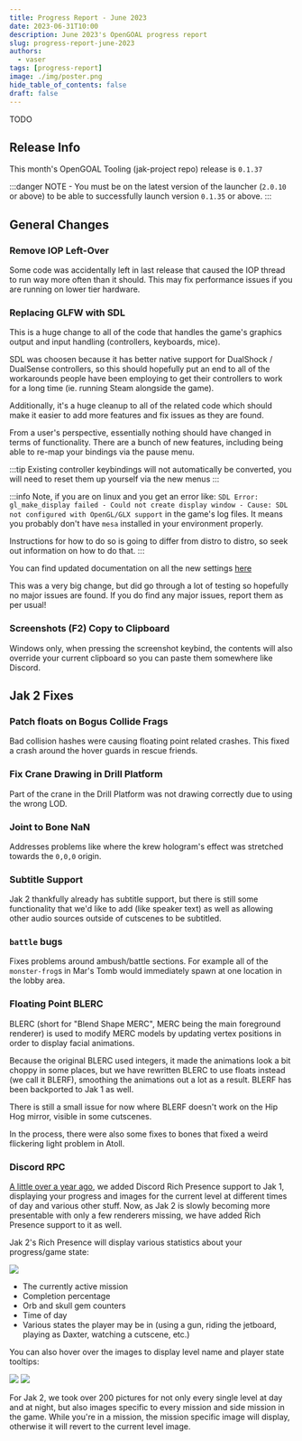 ```yaml
---
title: Progress Report - June 2023
date: 2023-06-31T10:00
description: June 2023's OpenGOAL progress report
slug: progress-report-june-2023
authors:
  - vaser
tags: [progress-report]
image: ./img/poster.png
hide_table_of_contents: false
draft: false
---
```


<head>
  <meta name="twitter:card" content="summary_large_image" />
</head>

TODO

<!--truncate-->

## Release Info

This month's OpenGOAL Tooling (jak-project repo) release is `0.1.37`

<div className="row markdownMarginBottom">
  <div className="col col--6">
    <LauncherDownloadLink />
  </div>
</div>

:::danger
NOTE - You must be on the latest version of the launcher (`2.0.10` or above) to be able to successfully launch version `0.1.35` or above.
:::

## General Changes

### Remove IOP Left-Over <PRLink href="https://github.com/open-goal/jak-project/pull/2681"/>

Some code was accidentally left in last release that caused the IOP thread to run way more often than it should. This may fix performance issues if you are running on lower tier hardware.

### Replacing GLFW with SDL <PRLink href="https://github.com/open-goal/jak-project/pull/2397"/> <PRLink href="https://github.com/open-goal/jak-project/pull/2691"/> <PRLink href="https://github.com/open-goal/jak-project/pull/2694"/> <PRLink href="https://github.com/open-goal/jak-project/pull/2697"/> <PRLink href="https://github.com/open-goal/jak-project/pull/2730"/>

This is a huge change to all of the code that handles the game's graphics output and input handling (controllers, keyboards, mice).

SDL was choosen because it has better native support for DualShock / DualSense controllers, so this should hopefully put an end to all of the workarounds people have been employing to get their controllers to work for a long time (ie. running Steam alongside the game).

Additionally, it's a huge cleanup to all of the related code which should make it easier to add more features and fix issues as they are found.

From a user's perspective, essentially nothing should have changed in terms of functionality.  There are a bunch of new features, including being able to re-map your bindings via the pause menu.

:::tip
Existing controller keybindings will not automatically be converted, you will need to reset them up yourself via the new menus
:::

:::info
Note, if you are on linux and you get an error like: `SDL Error: gl_make_display failed - Could not create display window - Cause: SDL not configured with OpenGL/GLX support` in the game's log files. It means you probably don't have `mesa` installed in your environment properly.

Instructions for how to do so is going to differ from distro to distro, so seek out information on how to do that.
:::

You can find updated documentation on all the new settings [here](/docs/usage/settings/#input-options)

This was a very big change, but did go through a lot of testing so hopefully no major issues are found. If you do find any major issues, report them as per usual!

### Screenshots (F2) Copy to Clipboard <PRLink href="https://github.com/open-goal/jak-project/pull/2739"/>

Windows only, when pressing the screenshot keybind, the contents will also override your current clipboard so you can paste them somewhere like Discord.

## Jak 2 Fixes

### Patch floats on Bogus Collide Frags <PRLink href="https://github.com/open-goal/jak-project/pull/2686"/>

Bad collision hashes were causing floating point related crashes. This fixed a crash around the hover guards in rescue friends.

### Fix Crane Drawing in Drill Platform <PRLink href="https://github.com/open-goal/jak-project/pull/2692"/>

Part of the crane in the Drill Platform was not drawing correctly due to using the wrong LOD.

### Joint to Bone NaN <PRLink href="https://github.com/open-goal/jak-project/pull/2698"/>

Addresses problems like where the krew hologram's effect was stretched towards the `0,0,0` origin.

### Subtitle Support <PRLink href="https://github.com/open-goal/jak-project/pull/2672"/> <PRLink href="https://github.com/open-goal/jak-project/pull/2708"/>

Jak 2 thankfully already has subtitle support, but there is still some functionality that we'd like to add (like speaker text) as well as allowing other audio sources outside of cutscenes to be subtitled.

### `battle` bugs <PRLink href="https://github.com/open-goal/jak-project/pull/2707"/>

<!-- TODO - no screenshots for spyder envmap fix -->

Fixes problems around ambush/battle sections. For example all of the `monster-frog`s in Mar's Tomb would immediately spawn at one location in the lobby area.

### Floating Point BLERC <PRLink href="https://github.com/open-goal/jak-project/pull/2715"/>

BLERC (short for "Blend Shape MERC", MERC being the main foreground renderer) is used to modify MERC models by updating vertex positions in order to display facial animations.

Because the original BLERC used integers, it made the animations look a bit choppy in some places, but we have rewritten BLERC to use floats instead (we call it BLERF), smoothing the animations out a lot as a result. BLERF has been backported to Jak 1 as well.

There is still a small issue for now where BLERF doesn't work on the Hip Hog mirror, visible in some cutscenes.

In the process, there were also some fixes to bones that fixed a weird flickering light problem in Atoll.

### Discord RPC <PRLink href="https://github.com/open-goal/jak-project/pull/2714"/>

[A little over a year ago](https://github.com/open-goal/jak-project/pull/1137), we added Discord Rich Presence support to Jak 1, displaying your progress and images for the current level at different times of day and various other stuff. Now, as Jak 2 is slowly becoming more presentable with only a few renderers missing, we have added Rich Presence support to it as well.

Jak 2's Rich Presence will display various statistics about your progress/game state:

![](./img/discord-rpc.png)

- The currently active mission
- Completion percentage
- Orb and skull gem counters
- Time of day
- Various states the player may be in (using a gun, riding the jetboard, playing as Daxter, watching a cutscene, etc.)

You can also hover over the images to display level name and player state tooltips:

![](./img/discord-rpc-level-tooltip.png)
![](./img/discord-rpc-focus-tooltip.png)

For Jak 2, we took over 200 pictures for not only every single level at day and at night, but also images specific to every mission and side mission in the game. While you're in a mission, the mission specific image will display, otherwise it will revert to the current level image.

<!-- TODO - https://github.com/open-goal/jak-project/pull/2740 -->

